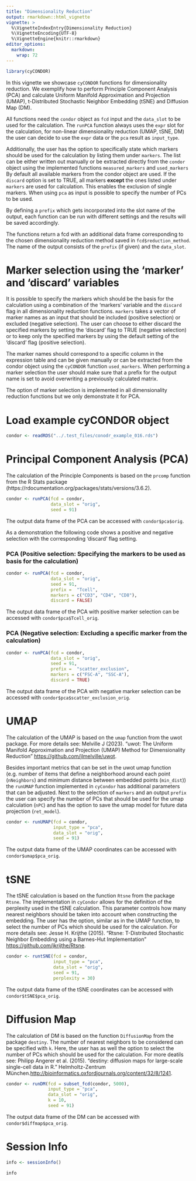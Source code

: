 ```yaml
---
title: "Dimensionality Reduction"
output: rmarkdown::html_vignette
vignette: >
  %\VignetteIndexEntry{Dimensionality Reduction}
  %\VignetteEncoding{UTF-8}
  %\VignetteEngine{knitr::rmarkdown}
editor_options: 
  markdown: 
    wrap: 72
---
```


```r
library(cyCONDOR)
```

In this vignette we showcase `cyCONDOR` functions for dimensionality reduction. We exemplify how to perform Principle Component Analysis (PCA) and calculate Uniform Manifold Approximation and Projection (UMAP), t-Distributed Stochastic Neighbor Embedding (tSNE) and Diffusion Map (DM). 

All functions need the `condor` object as `fcd` input and the `data_slot` to be used for the calculation. The `runPCA` function always uses the `expr` slot for the calculation, for non-linear dimensionality reduction (UMAP, tSNE, DM) the user can decide to use the `expr` data or the `pca` result as `input_type`. 

Additionally, the user has the option to specifically state which markers should be used for the calculation by listing them under `markers`. The list can be either written out manually or be extracted directly from the `condor` object using the implemented functions `measured_markers` and `used_markers` By default all available markers from the condor object are used. If the `discard` option is set to TRUE, all markers **except** the ones listed under `markers` are used for calculation. This enables the exclusion of single markers. When using `pca` as input is possible to specify the number of PCs to be used.

By defining a `prefix` which gets incorporated into the slot name of the output, each function can be run with different settings and the results will be saved accordingly.

The functions return a fcd with an additional data frame corresponding to the chosen dimensionality reduction method saved in `fcd$reduction_method`. The name of the output consists of the `prefix` (if given) and the `data_slot`.


# Marker selection using the 'marker' and 'discard' variables

It is possible to specify the markers which should be the basis for the calculation using a combination of the 'markers' variable and the `discard` flag in all dimensionality reduction functions. `markers` takes a vector of marker names as an input that should be included (positive selection) or excluded (negative selection). The user can choose to either discard the specified markers by setting the 'discard' flag to TRUE (negative selection) or to keep only the specified markers by using the default setting of the 'discard' flag (positive selection). 

The marker names should correspond to a specific column in the expression table and can be given manually or can be extracted from the condor object using the `cyCONDOR` function `used_markers`. When performing a marker selection the user should make sure that a prefix for the output name is set to avoid overwriting a previously calculated matrix. 

The option of marker selection is implemented in all dimensionality reduction functions but we only demonstrate it for PCA.

# Load example cyCONDOR object
```r
condor <- readRDS("../.test_files/conodr_example_016.rds")
```

# Principal Component Analysis (PCA)

The calculation of the Principle Components is based on the `prcomp` function from the R Stats package (https://rdocumentation.org/packages/stats/versions/3.6.2).

```r
condor <- runPCA(fcd = condor,
                 data_slot = "orig",
                 seed = 91)
```
The output data frame of the PCA can be accessed with `condor$pca$orig`.

As a demonstration the following code shows a positive and negative selection with the corresponding 'discard' flag setting.

### PCA (Positive selection: Specifying the markers to be used as basis for the calculation)

```r
condor <- runPCA(fcd = condor,
                 data_slot = "orig",
                 seed = 91,
                 prefix =  "Tcell",
                 markers = c("CD3", "CD4", "CD8"),
                 discard = FALSE)
```
The output data frame of the PCA with positive marker selection can be accessed with `condor$pca$Tcell_orig`.

### PCA (Negative selection: Excluding a specific marker from the calculation)


```r
condor <- runPCA(fcd = condor,
                 data_slot = "orig",
                 seed = 91,
                 prefix =  "scatter_exclusion",
                 markers = c("FSC-A", "SSC-A"),
                 discard = TRUE)
```
The output data frame of the PCA with negative marker selection can be accessed with `condor$pca$scatter_exclusion_orig`.


# UMAP

The calculation of the UMAP is based on the `umap` function from the uwot package. For more details see: Melville J (2023). "uwot: The Uniform Manifold Approximation and Projection (UMAP) Method for Dimensionality Reduction" <https://github.com/jlmelville/uwot>.

Besides important metrics that can be set in the uwot umap function (e.g. number of items that define a neighborhood around each point (`nNeighbors`) and minimum distance between embedded points (`min_dist`)) the `runUMAP` function implemented in `cyCondor` has additional parameters that can be adjusted. Next to the selection of `markers` and an output `prefix` the user can specify the number of PCs that should be used for the umap calculation (`nPC`) and has the option to save the umap model for future data projection (`ret_model`).

```r
condor <- runUMAP(fcd = condor, 
                  input_type = "pca", 
                  data_slot = "orig", 
                  seed = 91)
```
The output data frame of the UMAP coordinates can be accessed with `condor$umap$pca_orig`.


# tSNE

The tSNE calculation is based on the function `Rtsne` from the package `Rtsne`. The implementation in `cyCondor` allows for the  definition of the perplexity used in the tSNE calculation. This parameter controls how many nearest neighbors should be taken into account when constructing the embedding. The user has the option, similar as in the UMAP function, to select the number of PCs which should be used for the calculation. For more details see: Jesse H. Krijthe (2015). "Rtsne: T-Distributed Stochastic Neighbor Embedding using a Barnes-Hut Implementation" <https://github.com/jkrijthe/Rtsne>.


```r
condor <- runtSNE(fcd = condor, 
                  input_type = "pca", 
                  data_slot = "orig", 
                  seed = 91, 
                  perplexity = 30)
```
The output data frame of the tSNE coordinates can be accessed with `condor$tSNE$pca_orig`.

# Diffusion Map

The calculation of DM is based on the function `DiffusionMap` from the package `destiny`. The number of nearest neighbors to be considered can be specified with `k`. Here, the user has as well the option to select the number of PCs which should be used for the calculation. For more deatils see: Philipp Angerer et al. (2015). "destiny: diffusion maps for large-scale single-cell data in R." Helmholtz-Zentrum München.<http://bioinformatics.oxfordjournals.org/content/32/8/1241>.

```r
condor <- runDM(fcd = subset_fcd(condor, 5000), 
                input_type = "pca", 
                data_slot = "orig", 
                k = 10, 
                seed = 91)
```
The output data frame of the DM can be accessed with `condor$diffmap$pca_orig`.


# Session Info
```r
info <- sessionInfo()

info
```

